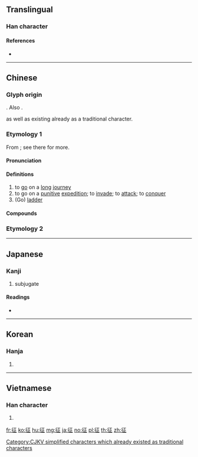 {{character info/new}}
{{also|徴|徵|従}}
==Translingual==
{{Han simplified forms|徵|徴|征}}

[[Category:CJKV simplified characters which already existed as traditional characters]]

===Han character===
{{Han char|rn=60|rad=彳|as=05|sn=8|four=21211|canj=HOMYM|ids=⿰彳正}}

====References====
* {{Han ref|kx=0365.370|dkj=10077|dj=0686.040|hdz=20815.020|uh=5F81|ud=24449|bh=A9BA|bd=43450}}

----

==Chinese==
{{zh-forms}}

===Glyph origin===
{{Han etym}}
{{Han compound|彳|正|c1=s|c2=p|ls=psc|t2=straight}}. Also {{liushu|ic|nocap=1}}.

{{Han simp|徵|f=|t=正}} as well as existing already as a traditional character.

===Etymology 1===
From {{och-l|正|straight}}; see there for more.

====Pronunciation====
{{zh-pron
|m=zhēng
|c=zing1
|mn=qz,tw,xm,zz:cheng
|mc=y
|oc=y
|ma=
|cat=v
}}

====Definitions====
{{zh-hanzi}}

# to [[go]] on a [[long]] [[journey]]
# to go on a [[punitive]] [[expedition]]; to [[invade]]; to [[attack]]; to [[conquer]]
# (Go) [[ladder]]

====Compounds====
{{zh-der|征塵|征程|征伐|征帆|征夫|征服|征服者|征服自然|征客|征斂|征馬|征旆|征人|征屬|征討|征途|征戍|征衣|征戰|征駕|御駕親征|北征|南征|力征|南征北討|卜征|出征|征衫|征彸|征勦|征收|南征北伐|寓禁於征|宵征|孤征|急征重斂|專征|南征北戰|橫征暴斂|東征西怨|東征|東討西征|東征西討|有征無戰|遠征|舉薦征辟|遠征軍|關征|親征|輸征|飛征|長征|遄征}}

===Etymology 2===
{{zh-see|徵}}

----

==Japanese==

===Kanji===
{{ja-kanji|grade=c|rs=彳05}}

# subjugate

====Readings====
* {{ja-readings|on=[[せい]] (sei)|kun=[[うつ]] (utsu), [[ゆく]] (yuku), [[とる]] (toru)}}

----

==Korean==

===Hanja===
{{ko-hanja|hangeul=정|eumhun=|rv=jeong|mr=chŏng|y=ceng}}

# {{defn|lang=ko|sort=彳05}}

----

==Vietnamese==

===Han character===
{{vi-readings|rs=彳05|hanviet=chinh}}

# {{defn|lang=vi|sort=彳05}}

[[fr:征]]
[[ko:征]]
[[hu:征]]
[[mg:征]]
[[ja:征]]
[[no:征]]
[[pl:征]]
[[th:征]]
[[zh:征]]